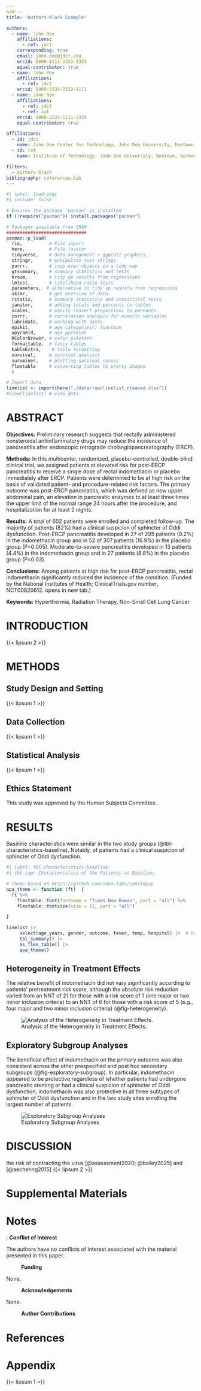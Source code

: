 ```yaml
---
add---
title: "Authors-block Example"

authors:
  - name: John Doe
    affiliations:
      - ref: jdct
    corresponding: true
    email: john.doe@jdct.edu
    orcid: 0000-1111-2222-3333
    equal-contributor: true
  - name: John Roe
    affiliations:
      - ref: jdct
    orcid: 0000-3333-2222-1111
  - name: Jane Roe
    affiliations:
      - ref: jdct
      - ref: iot
    orcid: 0000-2222-1111-3333
    equal-contributor: true

affiliations:
  - id: jdct
    name: John Doe Center for Technology, John Doe University, Doetown, Germany.
  - id: iot
    name: Institute of Technology, John Doe University, Doetown, Germany.

filters:
  - authors-block
bibliography: references.bib
---
```


```r
#| label: load-pkgs
#| include: false

# Ensures the package "pacman" is installed
if (!require("pacman")) install.packages("pacman")

# Packages available from CRAN
##############################
pacman::p_load(
  rio,          # File import
  here,         # File locator
  tidyverse,    # data management + ggplot2 graphics, 
  stringr,      # manipulate text strings 
  purrr,        # loop over objects in a tidy way
  gtsummary,    # summary statistics and tests 
  broom,        # tidy up results from regressions
  lmtest,       # likelihood-ratio tests
  parameters,  # alternative to tidy up results from regressions
  skimr,        # get overview of data
  rstatix,      # summary statistics and statistical tests
  janitor,      # adding totals and percents to tables
  scales,       # easily convert proportions to percents
  corrr,        # correlation analayis for numeric variables
  lubridate,    # working with dates
  epikit,       # age_categories() function
  apyramid,     # age pyramids
  RColorBrewer, # color palettes
  formattable,  # fancy tables
  kableExtra,    # table formatting
  survival,     # survival analysis
  survminer,    # plotting survival curves
  flextable     # converting tables to pretty images
  )

# Import data
linelist <- import(here("./data/raw/linelist_cleaned.xlsx"))
#View(linelist) # view data

```

# ABSTRACT

**Objectives:** Preliminary research suggests that rectally administered nonsteroidal antiinflammatory drugs may reduce the incidence of pancreatitis after endoscopic retrograde cholangiopancreatography (ERCP).

**Methods:** In this multicenter, randomized, placebo-controlled, double-blind clinical trial, we assigned patients at elevated risk for post-ERCP pancreatitis to receive a single dose of rectal indomethacin or placebo immediately after ERCP. Patients were determined to be at high risk on the basis of validated patient- and procedure-related risk factors. The primary outcome was post-ERCP pancreatitis, which was defined as new upper abdominal pain, an elevation in pancreatic enzymes to at least three times the upper limit of the normal range 24 hours after the procedure, and hospitalization for at least 2 nights.

**Results:** A total of 602 patients were enrolled and completed follow-up. The majority of patients (82%) had a clinical suspicion of sphincter of Oddi dysfunction. Post-ERCP pancreatitis developed in 27 of 295 patients (9.2%) in the indomethacin group and in 52 of 307 patients (16.9%) in the placebo group (P=0.005). Moderate-to-severe pancreatitis developed in 13 patients (4.4%) in the indomethacin group and in 27 patients (8.8%) in the placebo group (P=0.03).

**Conclusions:** Among patients at high risk for post-ERCP pancreatitis, rectal indomethacin significantly reduced the incidence of the condition. (Funded by the National Institutes of Health; ClinicalTrials.gov number, NCT00820612. opens in new tab.)

**Keywords:** Hyperthermia, Radiation Therapy, Non-Small Cell Lung Cancer

# INTRODUCTION

{{< lipsum 2 >}}

# METHODS

## Study Design and Setting

{{< lipsum 1 >}}

## Data Collection

{{< lipsum 1 >}}

## Statistical Analysis

{{< lipsum 1 >}}

## Ethics Statement

This study was approved by the Human Subjects Committee.

# RESULTS

Baseline characteristics were similar in the two study groups (@tbl-characteristics-baseline). Notably, of patients had a clinical suspicion of sphincter of Oddi dysfunction.

```r
#| label: tbl-characteristics-baseline
#| tbl-cap: Characteristics of the Patients at Baseline.

# theme based on https://github.com/idea-labs/comsldpsy
apa_theme <- function (ft)  {
  ft %>% 
    flextable::font(fontname = "Times New Roman", part = "all") %>% 
    flextable::fontsize(size = 11, part = "all")

}

linelist |> 
     select(age_years, gender, outcome, fever, temp, hospital) |>  # keep only the columns of interest
     tbl_summary() |>
     as_flex_table() |>
     apa_theme()


```

## Heterogeneity in Treatment Effects

The relative benefit of indomethacin did not vary significantly according to patients' pretreatment risk score, although the absolute risk reduction varied from an NNT of 21 for those with a risk score of 1 (one major or two minor inclusion criteria) to an NNT of 6 for those with a risk score of 5 (e.g., four major and two minor inclusion criteria) (@fig-heterogeneity).

![Analysis of the Heterogeneity in Treatment Effects.](images/clipboard-2828008318.png){#fig-heterogeneity}

## Exploratory Subgroup Analyses

The beneficial effect of indomethacin on the primary outcome was also consistent across the other prespecified and post hoc secondary subgroups (@fig-exploratory-subgroup). In particular, indomethacin appeared to be protective regardless of whether patients had undergone pancreatic stenting or had a clinical suspicion of sphincter of Oddi dysfunction; indomethacin was also protective in all three subtypes of sphincter of Oddi dysfunction and in the two study sites enrolling the largest number of patients.

![Exploratory Subgroup Analyses](images/clipboard-1822931444.png){#fig-exploratory-subgroup}

# DISCUSSION

the risk of contracting the virus [@assessment2020; @bailey2025] and [@aechehng2015] {{< lipsum 2 >}}

# Supplemental Materials

# Notes

: **Conflict of Interest**

The authors have no conflicts of interest associated with the material presented in this paper.

: **Funding**

None.

: **Acknowledgements**

None.

: **Author Contributions**

# References {.unnumbered}

::: {#refs}
:::

# Appendix {.appendix}

{{< lipsum 1 >}}